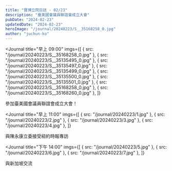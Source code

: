 ```yaml
---
title: "寶博立院日誌 - 02/23"
description: "臺美國會議員聯誼會成立大會"
pubDate: "2024-02-23"
updatedDate: "2024-02-23"
heroImage: "/journal/20240223/S__35168258_0.jpg"
author: "juchun-ko"
---
```



<Journal
  title="早上 09:00"
  imgs={[
    { src: "/journal/20240223/S__35168258_0.jpg" },
    { src: "/journal/20240223/S__35135495_0.jpg" },
    { src: "/journal/20240223/S__35135497_0.jpg" },
    { src: "/journal/20240223/S__35135499_0.jpg" },
    { src: "/journal/20240223/S__35135500_0.jpg" },
    { src: "/journal/20240223/S__35135501_0.jpg" },
    { src: "/journal/20240223/S__35168258_0.jpg" },
    { src: "/journal/20240223/S__35168260_0.jpg" },
  ]}
>
  參加臺美國會議員聯誼會成立大會！
</Journal>

<Journal
  title="早上 11:00"
  imgs={[
    { src: "/journal/20240223/1.jpg" },
    { src: "/journal/20240223/2.jpg" },
    { src: "/journal/20240223/3.jpg" },
    { src: "/journal/20240223/4.jpg" },
  ]}
>
  與陳永康立委接受紐約時報專訪
</Journal>

<Journal
  title="下午 14:00"
  imgs={[
    { src: "/journal/20240223/5.jpg" },
    { src: "/journal/20240223/6.jpg" },
    { src: "/journal/20240223/7.jpg" },
  ]}
>
  與新加坡交流
</Journal>
